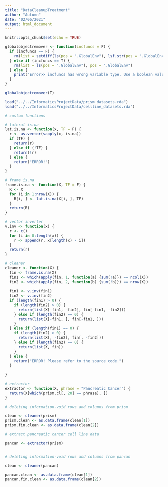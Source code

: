 ```yaml
---
title: "DataCleanupTreatment"
author: "Autumn"
date: "02/06/2021"
output: html_document
---
```


```r
knitr::opts_chunk$set(echo = TRUE)

globalobjectremover <- function(incfuncs = F) {
  if (incfuncs == F) {
    rm(list = setdiff(ls(pos = ".GlobalEnv"), lsf.str(pos = ".GlobalEnv")), pos = ".GlobalEnv")
  } else if (incfuncs == T) {
    rm(list = ls(pos = ".GlobalEnv"), pos = ".GlobalEnv")
  } else {
    print("Error>> incfuncs has wrong variable type. Use a boolean value.")
  }
}

globalobjectremover(T)
```

```r
load("../../InformaticsProjectData/prism_datasets.rda")
load("../../InformaticsProjectData/cellline_datasets.rda")
```

```r
# custom functions

# lateral is.na
lat.is.na <- function(x, TF = F) {
  r <- as.vector(sapply(x, is.na))
  if (TF) {
    return(r)
  } else if (!TF) {
    return(!r)
  } else {
    return("ERROR!")
  }
}

# frame is.na
frame.is.na <- function(X, TF = F) {
  R <- X
  for (i in 1:nrow(X)) {
    R[i, ] <- lat.is.na(X[i, ], TF)
  }
  return(R)
}

# vector inverter
v.inv <- function(x) {
  r <- c()
  for (i in 0:length(x)) {
    r <- append(r, x[length(x) - i])
  }
  return(r)
}

# cleaner
cleaner <- function(X) {
  fin <- frame.is.na(X)
  fin1 <- which(apply(fin, 1, function(a) {sum(!a)}) == ncol(X))
  fin2 <- which(apply(fin, 2, function(b) {sum(!b)}) == nrow(X))
  
  fin1 <- v.inv(fin1)
  fin2 <- v.inv(fin2)
  if (length(fin1) > 0) {
    if (length(fin2) > 0) {
      return(list(X[-fin1, -fin2], fin[-fin1, -fin2]))
    } else if (length(fin2) == 0) {
      return(list(X[-fin1, ], fin[-fin1, ]))
    }
  } else if (length(fin1) == 0) {
    if (length(fin2) > 0) {
      return(list(X[, -fin2], fin[, -fin2]))
    } else if (length(fin2) == 0) {
      return(list(X, fin))
    }
  } else {
    return("ERROR! Please refer to the source code.")
  }
  
}

# extractor
extractor <- function(X, phrase = "Pancreatic Cancer") {
  return(X[which(prism.cl[, 20] == phrase), ])
}
```


```r
# deleting information-void rows and columns from prism

clean <- cleaner(prism)
prism.clean <- as.data.frame(clean[1])
prism.fin.clean <- as.data.frame(clean[2])
```


```r
# extract pancreatic cancer cell line data

pancan <- extractor(prism)


# deleting information-void rows and columns from pancan

clean <- cleaner(pancan)

pancan.clean <- as.data.frame(clean[1])
pancan.fin.clean <- as.data.frame(clean[2])
```


```r

```



